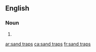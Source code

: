 {{also|sandtraps}}
==English==

===Noun===
{{head|en|noun plural form}}

# {{plural of|sand trap|lang=en}}

[[ar:sand traps]]
[[ca:sand traps]]
[[fr:sand traps]]